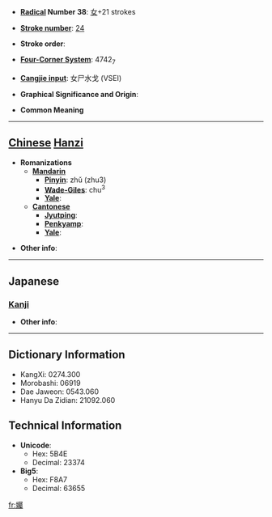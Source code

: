 * '''[[Wiktionary:Chinese radical index| Radical]] Number 38''': [[Wiktionary:Chinese radical index 女|女]]+21 strokes

* '''[[Wiktionary:Chinese total strokes index|Stroke number]]''': [[Wiktionary:Chinese total strokes index 24|24]]

* '''Stroke order''': 

* '''[[Wiktionary:Chinese four corner index|Four-Corner System]]''': 4742<sub>7</sub>

* '''[[Wiktionary:Chinese Cangjie index|Cangjie input]]''': 女尸水戈 (VSEI)

* '''Graphical Significance and Origin''': 

* '''Common Meaning'''

----

== [[Chinese]] [[Hanzi]] ==

* '''Romanizations'''
** '''[[Mandarin]]'''
*** '''[[Pinyin]]''': zhǔ (zhu3)
*** '''[[Wade-Giles]]''': chu<sup>3</sup>
*** '''[[Yale]]''': 
** '''[[Cantonese]]'''
*** '''[[Jyutping]]''':
*** '''[[Penkyamp]]''': 
*** '''[[Yale]]''': 

* '''Other info''': 

----

==Japanese==
===[[Kanji]]===
{{kanji|on readings=[[しょく]] (shoku), [[そく]] (soku), [[ぞく]] (zoku), [[たく]] (taku), [[ちょく]] (choku)|kun readings=[[つつしむ]] (tsutsushimu)}}

* '''Other info''':  

----

== Dictionary Information ==

* KangXi: 0274.300
* Morobashi: 06919
* Dae Jaweon: 0543.060
* Hanyu Da Zidian: 21092.060

== Technical Information ==

* '''Unicode''':
** Hex: 5B4E
** Decimal: 23374
* '''Big5''':
** Hex: F8A7
** Decimal: 63655

[[fr:孎]]